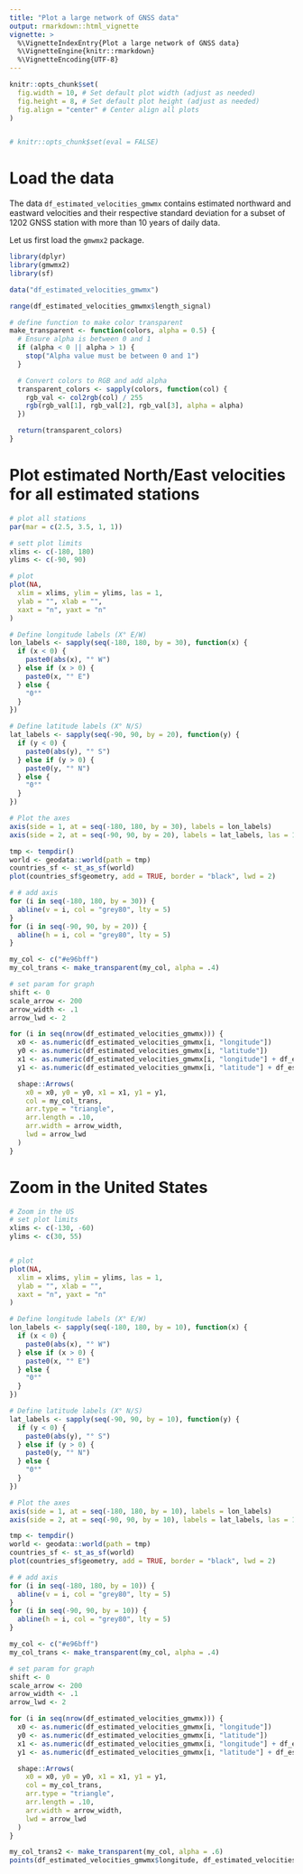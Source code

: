 ```yaml
---
title: "Plot a large network of GNSS data"
output: rmarkdown::html_vignette
vignette: >
  %\VignetteIndexEntry{Plot a large network of GNSS data}
  %\VignetteEngine{knitr::rmarkdown}
  %\VignetteEncoding{UTF-8}
---
```


```r
knitr::opts_chunk$set(
  fig.width = 10, # Set default plot width (adjust as needed)
  fig.height = 8, # Set default plot height (adjust as needed)
  fig.align = "center" # Center align all plots
)


# knitr::opts_chunk$set(eval = FALSE)
```


# Load the data

The data `df_estimated_velocities_gmwmx` contains estimated northward and eastward velocities and their respective standard deviation for a subset of 1202 GNSS station with more than 10 years of daily data.


Let us first load the `gmwmx2` package.
```r
library(dplyr)
library(gmwmx2)
library(sf)
```


```r
data("df_estimated_velocities_gmwmx")
```

```r
range(df_estimated_velocities_gmwmx$length_signal)
```

```r
# define function to make color transparent
make_transparent <- function(colors, alpha = 0.5) {
  # Ensure alpha is between 0 and 1
  if (alpha < 0 || alpha > 1) {
    stop("Alpha value must be between 0 and 1")
  }

  # Convert colors to RGB and add alpha
  transparent_colors <- sapply(colors, function(col) {
    rgb_val <- col2rgb(col) / 255
    rgb(rgb_val[1], rgb_val[2], rgb_val[3], alpha = alpha)
  })

  return(transparent_colors)
}
```


# Plot estimated North/East velocities for all estimated stations 
```r
# plot all stations
par(mar = c(2.5, 3.5, 1, 1))

# sett plot limits
xlims <- c(-180, 180)
ylims <- c(-90, 90)

# plot
plot(NA,
  xlim = xlims, ylim = ylims, las = 1,
  ylab = "", xlab = "",
  xaxt = "n", yaxt = "n"
)

# Define longitude labels (X° E/W)
lon_labels <- sapply(seq(-180, 180, by = 30), function(x) {
  if (x < 0) {
    paste0(abs(x), "° W")
  } else if (x > 0) {
    paste0(x, "° E")
  } else {
    "0°"
  }
})

# Define latitude labels (X° N/S)
lat_labels <- sapply(seq(-90, 90, by = 20), function(y) {
  if (y < 0) {
    paste0(abs(y), "° S")
  } else if (y > 0) {
    paste0(y, "° N")
  } else {
    "0°"
  }
})

# Plot the axes
axis(side = 1, at = seq(-180, 180, by = 30), labels = lon_labels)
axis(side = 2, at = seq(-90, 90, by = 20), labels = lat_labels, las = 1)
```


```r
tmp <- tempdir()
world <- geodata::world(path = tmp)
countries_sf <- st_as_sf(world)
plot(countries_sf$geometry, add = TRUE, border = "black", lwd = 2)
```


```r
# # add axis
for (i in seq(-180, 180, by = 30)) {
  abline(v = i, col = "grey80", lty = 5)
}
for (i in seq(-90, 90, by = 20)) {
  abline(h = i, col = "grey80", lty = 5)
}

my_col <- c("#e96bff")
my_col_trans <- make_transparent(my_col, alpha = .4)

# set param for graph
shift <- 0
scale_arrow <- 200
arrow_width <- .1
arrow_lwd <- 2

for (i in seq(nrow(df_estimated_velocities_gmwmx))) {
  x0 <- as.numeric(df_estimated_velocities_gmwmx[i, "longitude"])
  y0 <- as.numeric(df_estimated_velocities_gmwmx[i, "latitude"])
  x1 <- as.numeric(df_estimated_velocities_gmwmx[i, "longitude"] + df_estimated_velocities_gmwmx[i, "estimated_trend_E_scaled"] * scale_arrow)
  y1 <- as.numeric(df_estimated_velocities_gmwmx[i, "latitude"] + df_estimated_velocities_gmwmx[i, "estimated_trend_N_scaled"] * scale_arrow)

  shape::Arrows(
    x0 = x0, y0 = y0, x1 = x1, y1 = y1,
    col = my_col_trans,
    arr.type = "triangle",
    arr.length = .10,
    arr.width = arrow_width,
    lwd = arrow_lwd
  )
}
```

# Zoom in the United States
```r
# Zoom in the US
# set plot limits
xlims <- c(-130, -60)
ylims <- c(30, 55)


# plot
plot(NA,
  xlim = xlims, ylim = ylims, las = 1,
  ylab = "", xlab = "",
  xaxt = "n", yaxt = "n"
)

# Define longitude labels (X° E/W)
lon_labels <- sapply(seq(-180, 180, by = 10), function(x) {
  if (x < 0) {
    paste0(abs(x), "° W")
  } else if (x > 0) {
    paste0(x, "° E")
  } else {
    "0°"
  }
})

# Define latitude labels (X° N/S)
lat_labels <- sapply(seq(-90, 90, by = 10), function(y) {
  if (y < 0) {
    paste0(abs(y), "° S")
  } else if (y > 0) {
    paste0(y, "° N")
  } else {
    "0°"
  }
})

# Plot the axes
axis(side = 1, at = seq(-180, 180, by = 10), labels = lon_labels)
axis(side = 2, at = seq(-90, 90, by = 10), labels = lat_labels, las = 1)

tmp <- tempdir()
world <- geodata::world(path = tmp)
countries_sf <- st_as_sf(world)
plot(countries_sf$geometry, add = TRUE, border = "black", lwd = 2)

# # add axis
for (i in seq(-180, 180, by = 10)) {
  abline(v = i, col = "grey80", lty = 5)
}
for (i in seq(-90, 90, by = 10)) {
  abline(h = i, col = "grey80", lty = 5)
}

my_col <- c("#e96bff")
my_col_trans <- make_transparent(my_col, alpha = .4)

# set param for graph
shift <- 0
scale_arrow <- 200
arrow_width <- .1
arrow_lwd <- 2

for (i in seq(nrow(df_estimated_velocities_gmwmx))) {
  x0 <- as.numeric(df_estimated_velocities_gmwmx[i, "longitude"])
  y0 <- as.numeric(df_estimated_velocities_gmwmx[i, "latitude"])
  x1 <- as.numeric(df_estimated_velocities_gmwmx[i, "longitude"] + df_estimated_velocities_gmwmx[i, "estimated_trend_E_scaled"] * scale_arrow)
  y1 <- as.numeric(df_estimated_velocities_gmwmx[i, "latitude"] + df_estimated_velocities_gmwmx[i, "estimated_trend_N_scaled"] * scale_arrow)

  shape::Arrows(
    x0 = x0, y0 = y0, x1 = x1, y1 = y1,
    col = my_col_trans,
    arr.type = "triangle",
    arr.length = .10,
    arr.width = arrow_width,
    lwd = arrow_lwd
  )
}

my_col_trans2 <- make_transparent(my_col, alpha = .6)
points(df_estimated_velocities_gmwmx$longitude, df_estimated_velocities_gmwmx$latitude, pch = 16, col = my_col_trans2)
```

